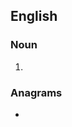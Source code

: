 {{also|addlepates}}
==English==

===Noun===
{{head|en|noun form}}

# {{plural of|addle pate|lang=en}}

===Anagrams===
* {{anagrams|en|a=aaddeelpst|dead plates}}